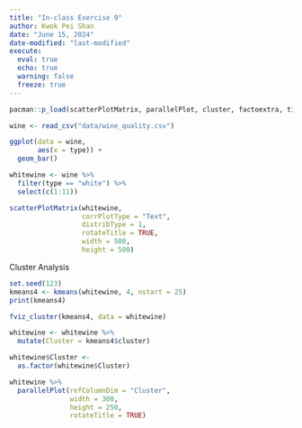 ```yaml
---
title: "In-class Exercise 9"
author: Kwok Pei Shan
date: "June 15, 2024"
date-modified: "last-modified"
execute: 
  eval: true
  echo: true
  warning: false
  freeze: true
---
```


```r
pacman::p_load(scatterPlotMatrix, parallelPlot, cluster, factoextra, tidyverse)
```

```r
wine <- read_csv("data/wine_quality.csv")
```

```r
ggplot(data = wine,
       aes(x = type)) +
  geom_bar()
```

```r
whitewine <- wine %>%
  filter(type == "white") %>%
  select(c(1:11))
```

```r
scatterPlotMatrix(whitewine,
                  corrPlotType = "Text",
                  distribType = 1,
                  rotateTitle = TRUE,
                  width = 500,
                  height = 500)
```

Cluster Analysis

```r
set.seed(123)
kmeans4 <- kmeans(whitewine, 4, nstart = 25)
print(kmeans4)
```

```r
fviz_cluster(kmeans4, data = whitewine)
```

```r
whitewine <- whitewine %>%
  mutate(Cluster = kmeans4$cluster)
```

```r
whitewine$Cluster <-
  as.factor(whitewine$Cluster)
```

```r
whitewine %>%
  parallelPlot(refColumnDim = "Cluster",
               width = 300,
               height = 250,
               rotateTitle = TRUE)
```
